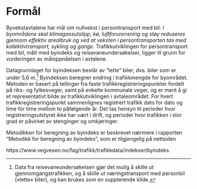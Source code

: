 # Formål

Byvekstavtalene har mål om nullvekst i persontransport med bil: *I byområdene skal klimagassutslipp, kø, luftforurensning og støy reduseres gjennom effektiv arealbruk og ved at veksten i persontransporten tas med kollektivtransport, sykling og gange.* Trafikkutviklingen for persontransport med bil, målt med byindeks og reisevaneundersøkelser, ligger til grunn for vurderingen av måloppnåelsen i avtalene.

Datagrunnlaget for byindeksen består av “lette” biler, dvs. biler som er under 5,6 m.[^1] Byindeksen beregner endring i trafikkmengde for byområdet. Metoden er basert på tellinger fra faste trafikkregistreringspunkter fordelt på riks- og fylkesveger, samt på enkelte kommunale veger, og er ment å gi et representativt bilde av trafikkutviklingen i avtaleområdet. For hvert trafikkregistreringspunkt sammenlignes registrert trafikk dato for dato og time for time mellom to påfølgende år. Det tas hensyn til perioder hvor registreringsutstyret ikke har vært i drift, og perioder hvor trafikken i stor grad er påvirket av stenginger og omkjøringer.

[^1]: Data fra reisevaneundersøkelsen gjør det mulig å skille ut gjennomgangstrafikken, og å skille ut næringstransport med personbil («lette» biler), og kan brukes som en supplerende kilde.

Metodikken for beregning av byindeks er beskrevet nærmere i rapporten "Metodikk for beregning av byindeks", som er tilgjengelig på nettsiden

https://www.vegvesen.no/fag/trafikk/trafikkdata/indekser/byindeks.

